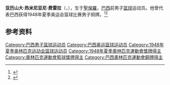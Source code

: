 {{NoteTA|G1=Sports}}
'''亚历山大·热米尼亚尼·费雷拉'''（{{lang-pt|Alexandre Gemignani Ferreira}}，{{bd|1925年|6月26日|1998年|3月8日}}），生于[[聖保羅_(巴西)|聖保羅]]，[[巴西|巴西]]前男子[[篮球|篮球]]运动员。他曾代表巴西获得1948年夏季奥运会篮球比赛男子铜牌。<ref>{{Cite web|title=Alexandre GEMIGNANI|url=https://www.olympic.org/alexandre-gemignani|accessdate=2021-04-14|work=International Olympic Committee|archive-date=2021-04-18|archive-url=https://web.archive.org/web/20210418214914/https://www.olympic.org/alexandre-gemignani}}</ref><ref>{{cite web|url=https://www.olympedia.org/athletes/6167|title=Alexandre Gemignani|work=Olympedia|accessdate=2021-04-15|archive-date=2021-04-19|archive-url=https://web.archive.org/web/20210419114723/https://www.olympedia.org/athletes/6167}}</ref>

== 参考资料 ==
{{reflist}}

{{Authority control}}
{{DEFAULTSORT:Gemignani, Alexandre}}
[[Category:巴西男子篮球运动员|Category:巴西男子篮球运动员]]
[[Category:巴西奥运篮球运动员|Category:巴西奥运篮球运动员]]
[[Category:1948年夏季奥林匹克运动会篮球运动员|Category:1948年夏季奥林匹克运动会篮球运动员]]
[[Category:1948年夏季奧林匹克運動會獎牌得主|Category:1948年夏季奧林匹克運動會獎牌得主]]
[[Category:奧林匹克運動會籃球獎牌得主|Category:奧林匹克運動會籃球獎牌得主]]
[[Category:巴西奧林匹克運動會銅牌得主|Category:巴西奧林匹克運動會銅牌得主]]
